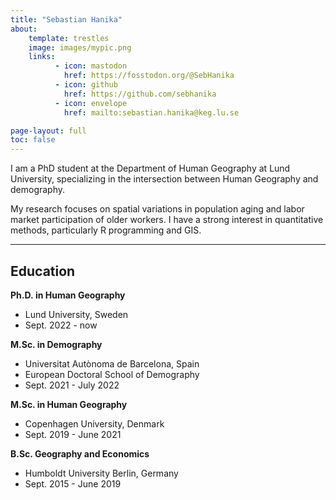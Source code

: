 ```yaml
---
title: "Sebastian Hanika"
about:
    template: trestles
    image: images/mypic.png
    links: 
          - icon: mastodon
            href: https://fosstodon.org/@SebHanika
          - icon: github
            href: https://github.com/sebhanika
          - icon: envelope
            href: mailto:sebastian.hanika@keg.lu.se

page-layout: full
toc: false
---
```


I am a PhD student at the Department of Human Geography at Lund University, specializing in the intersection between Human Geography and demography.

My research focuses on spatial variations in population aging and labor market participation of older workers. I have a strong interest in quantitative methods, particularly R programming and GIS.

------

## Education

**Ph.D. in Human Geography**

- Lund University, Sweden
- Sept. 2022 - now

**M.Sc. in Demography**

- Universitat Autònoma de Barcelona, Spain
- European Doctoral School of Demography
- Sept. 2021 - July 2022

**M.Sc. in Human Geography**

- Copenhagen University, Denmark
- Sept. 2019 - June 2021

**B.Sc. Geography and Economics**

- Humboldt University Berlin, Germany
- Sept. 2015 - June 2019